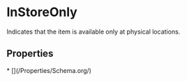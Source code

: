   
# InStoreOnly

Indicates that the item is available only at physical locations.

## Properties

<Grid>
* [](/Properties/Schema.org/)
</Grid>

